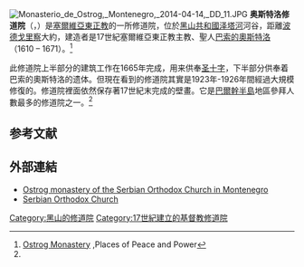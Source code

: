 {{Infobox monastery
| name           =
奥斯特洛修道院| image          = Ostrog01.JPG
| caption        = 
奥斯特洛修道院| full           = Манастир Острог
| other_names    =
| order          = [[塞爾維亞東正教|塞爾維亞東正教]]
| established    = 17世紀<br>1923-1926年翻新
| disestablished = 
| mother         =
| diocese        =
| churches       =
| founder        =巴索的奧斯特洛
| dedication     = [[圣十字|圣十字]]和巴索的奧斯特洛<ref name="Peace and Power"/>
| people         = 
| location       = [[黑山共和國|黑山共和國]]
| coord          =
| oscoor         =
| remains        =
| public_access  = 
}}
[[File:Monasterio_de_Ostrog,_Montenegro,_2014-04-14,_DD_11.JPG|thumb]]
'''奥斯特洛修道院'''（{{lang-sr|Манастир Острог / Manastir Ostrog}}，{{IPA-sh|ǒstroɡ|pron}}）是[[塞爾維亞東正教|塞爾維亞東正教]]的一所修道院，位於[[黑山共和國|黑山共和國]][[泽塔河|泽塔河]]河谷，距離[[波德戈里察|波德戈里察]]大約{{convert|25|mi}}，建造者是17世紀塞爾維亞東正教主教、聖人[[巴索的奧斯特洛|巴索的奧斯特洛]]（1610 – 1671）。<ref name="Peace and Power">[http://sacredsites.com/europe/montenegro/ostrog_monastery.html Ostrog Monastery] {{Wayback|url=http://sacredsites.com/europe/montenegro/ostrog_monastery.html |date=20210119075453 }},Places of Peace and Power</ref>

此修道院上半部分的建筑工作在1665年完成，用来供奉[[圣十字|圣十字]]，下半部分供奉着巴索的奧斯特洛的遗体。但現在看到的修道院其實是1923年-1926年間經過大規模修復的。修道院裡面依然保存著17世紀末完成的壁畫。它是[[巴爾幹半島|巴爾幹半島]]地區參拜人數最多的修道院之一。<ref name="Peace and Power"/>

==参考文献==
{{reflist}}

==外部連結==
{{commons category|Ostrog monastery}}
*[http://www.mostrog.me/ Ostrog monastery of the Serbian Orthodox Church in Montenegro] {{Wayback|url=http://www.mostrog.me/ |date=20201215185144 }}
*[http://www.spc.rs/  Serbian Orthodox Church]{{Wayback|url=http://www.spc.rs/ |date=20110224183438 }}

{{coord|42|40|30|N|19|01|45|E|display=title|region:ME_type:landmark_source:dewiki}}
{{normdaten}}
{{DEFAULTSORT:Ostrog Monastery}}
[[Category:黑山的修道院|Category:黑山的修道院]]
[[Category:17世紀建立的基督教修道院|Category:17世紀建立的基督教修道院]]